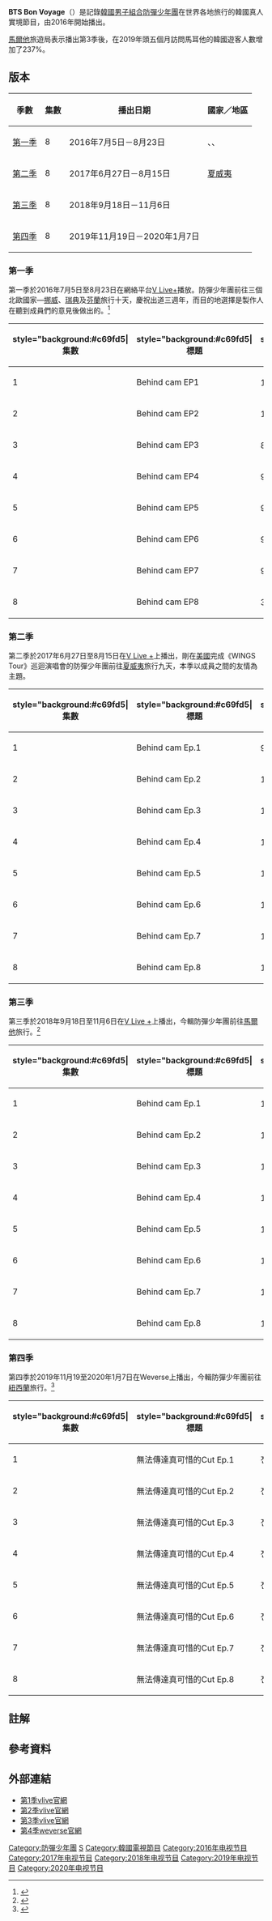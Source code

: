 {{noteTA
|G1 = IT
}}

{{Infobox television
| show_name          = BTS Bon Voyage
| original_name      = {{lang|ko|BTS 본보야지}}
| image              = 
| image_size         = 
| caption            = 
| genre              = [[真人實境秀|真人實境秀]]、[[綜藝節目|綜藝節目]]
| presenter          = [[防彈少年團|防彈少年團]]
| country            = {{KOR}}
| language           = [[韓語|韓語]]
| num_seasons        = 4 
| num_episodes       = 32
| opentheme          = [[花樣年華_Young_Forever|FIRE]]<small>（第一季）</small><br>[[You_Never_Walk_Alone|Not Today]]<small>（第二季）</small><br>[[Love_Yourself_轉_'Tear'|IDOL]]<small>（第三季）</small><br>[[Map_of_the_Soul:_Persona|Boy With Luv]]<small>（第四季）</small>
| produce_year       = 
| executive_producer = [[房時爀|房時爀]]<small>（Big Hit Entertainment）</small>
| producer           = Ju-soo<small>（Camp Entertainment）</small>
| company            = [[Big_Hit_Entertainment|Big Hit Entertainment]]<br>Camp Entertainment
| network            = [[V_Live|V Live+]]<small>（第一至三季）</small><br>Weverse<small>（第四季）</small>
| picture_format     = [[1080i|1080i]] [[HDTV|HDTV]]
| audio_format       = [[立體聲|立體聲]]
| first_run          = 
| first_aired        = {{start date|2016|7|5}}
| last_aired         = {{end date|2020|1|7}}
| aired_time         = 
| website            = 
}}

'''BTS Bon Voyage'''（{{kor|k=BTS 본보야지|rm=BTS Bon Bo-yaji}}）是記錄[[韓國|韓國]][[男子組合|男子組合]][[防彈少年團|防彈少年團]]在世界各地旅行的韓國真人實境節目，由2016年開始播出。

[[馬爾他|馬爾他]]旅遊局表示播出第3季後，在2019年頭五個月訪問馬耳他的韓國遊客人數增加了237%。

== 版本 ==
{|class=wikitable style="width:60%; text-align:center"
! 季數 !! 集數 !! 播出日期 !! 國家／地區
|-
| [[#第一季|第一季]]
| 8
| 2016年7月5日－8月23日
| {{NOR}}、{{SWE}}、{{FIN}}
|-
| [[#第二季|第二季]]
| 8
| 2017年6月27日－8月15日
| {{flagicon|USA}} [[夏威夷|夏威夷]]
|-
| [[#第三季|第三季]]
| 8
| 2018年9月18日－11月6日
| {{MLT}}
|-
| [[#第四季|第四季]]
| 8
| 2019年11月19日－2020年1月7日
| {{NZL}}
|}

=== 第一季 ===
第一季於2016年7月5日至8月23日在網絡平台[[V_Live|V Live+]]播放。防彈少年團前往三個北歐國家—[[挪威|挪威]]、[[瑞典|瑞典]]及[[芬蘭|芬蘭]]旅行十天，慶祝出道三週年，而目的地選擇是製作人在聽到成員們的意見後做出的。<ref>{{cite news |url=http://pop.heraldcorp.com/view.php?ud=201606222156536978258_1 |title='V앱' 방탄이들, '북유럽' 여행갑니다! |publisher=헤럴드POP |language=ko |date=2016-06-22 |accessdate=2020-10-04 |archive-date=2020-10-08 |archive-url=https://web.archive.org/web/20201008180645/http://pop.heraldcorp.com/view.php?ud=201606222156536978258_1 |dead-url=no }}</ref>

{{Episode table |background=#c69fd5 |overall= |title= |aux2= |aux2T=原文標題 |aux3= |aux3T=片長 |airdate= |episodes =
{{Episode list
| EpisodeNumber   = 1
| Title           = 驚喜派對
| Aux1            = 서프라이즈 파티
| Aux2            = 46分鐘
| OriginalAirDate = {{Start date|2016|07|05}}
| ShortSummary    = 除[[金泰亨_(1995年)|V]]外的六位成員先出發前往[[挪威|挪威]][[卑爾根|卑爾根]]，而V因要拍攝電視劇《[[花郎_(電視劇)|花郎]]》，則在翌日出發。抵達挪威後，成員乘機場大巴往住所，[[朴智旻|Jimin]]下車時忘記拿回行李箱，並在隊長[[金南俊|Rap Monster]]{{efn|name=RM2017|2017年11月13日，藝名由「Rap Monster」（{{lang-ko|랩몬스터}}）更改為「RM」。<ref name="RM2017">{{cite web |title=防彈隊長宣布「換掉5年藝名」　以後不叫Rap Monster了 |url=https://star.ettoday.net/news/1051591 |publisher=ETtoday新聞雲 |language=zh-tw |date=2017-11-13 |accessdate=2020-10-04 |archive-date=2017-11-13 |archive-url=https://web.archive.org/web/20171113222212/https://star.ettoday.net/news/1051591 |dead-url=no }}</ref>}}的幫助下取回<ref>{{cite news |url=https://www.news1.kr/articles/?2711401 |title=방탄소년단 지민, 캐리어 찾은 이유 "팬들이 선물해준 것" |publisher=뉴스1스타 |language=ko |date=2016-07-05}}</ref>。在午膳及短暫自由時間後，成員們抽籤分配房間及準備晚餐，並為忙內[[柾國|柾國]]辦成年派對。<ref>{{cite news |url=https://star.mt.co.kr/stview.php?no=2016070521535441013 |title='V앱' 방탄소년단의 노르웨이 여행기..정국 성년 축하 파티 |publisher=스타뉴스 |language=ko |date=2016-07-05 |accessdate=2020-10-04 |archive-date=2020-10-08 |archive-url=https://web.archive.org/web/20201008203429/https://star.mt.co.kr/stview.php?no=2016070521535441013 |dead-url=no }}</ref>
| LineColor       = c69fd5
}}
{{Episode list
| EpisodeNumber   = 2
| Title           = 在卑爾根發生了什麼 (與泰泰的冒險)
| Aux1            = 베르겐에서 생긴 일 (with 태태의 모험)
| Aux2            = 26分鐘
| OriginalAirDate = {{Start date|2016|07|12}}
| ShortSummary    = 成員們觀看[[挪威|挪威]]紀念[[挪威憲法日|立憲]]的慶祝巡遊，然後前往[[弗洛伊恩山|弗洛伊恩山]]觀景台。成員[[金泰亨_(1995年)|V]]完成拍攝後，亦自行前往[[卑爾根|卑爾根]]。成員們觀景台觀光後乘纜車離開，與剛到埗的V一起吃晚飯。
| LineColor       = c69fd5
}}
{{Episode list
| EpisodeNumber   = 3
| Title           = 山海相伴的幽默趣味之旅
| Aux1            = 산 넘고 물 건너 좌충우돌 투어
| Aux2            = 33分鐘
| OriginalAirDate = {{Start date|2016|07|19}}
| ShortSummary    = 旅行第三天，防彈少年團乘坐遊覽船遊覽[[松恩峽灣|松恩峽灣]]和附近村莊[[弗洛姆_(挪威)|弗洛姆]]。在弗洛姆短暫的自由觀光後，成員乘{{link-en|山岳列車|Flåm Line}}繼續旅程。但在上車時，制作組撿到[[金泰亨_(1995年)|V]]丟失的隨身包，於是聯合其他成員進行一次隱藏攝影機。<ref>{{cite news |url=https://www.mk.co.kr/star/musics/view/2016/07/517680/ |title=방탄소년단, 북유럽 여행 중 최대 위기 봉착('본보야지') |publisher=매일경제 |language=ko |date=2016-07-19 |accessdate=2020-10-04 |archive-date=2020-10-08 |archive-url=https://web.archive.org/web/20201008080233/https://www.mk.co.kr/star/musics/view/2016/07/517680/ |dead-url=no }}</ref>
| LineColor       = c69fd5
}}
{{Episode list
| EpisodeNumber   = 4
| Title           = 防彈的幸運日
| Aux1            = 방탄의 운수 좋은 날
| Aux2            = 37分鐘
| OriginalAirDate = {{Start date|2016|07|26}}
| ShortSummary    = 完成挪威旅程後，前往[[瑞典|瑞典]][[斯德哥爾摩|斯德哥爾摩]]，[[金泰亨_(1995年)|V]]比其他成員遲一班航班出發。成員抵達[[瑞典|瑞典]]後分組自行前往宿舍（[[金碩珍|Jin]]、[[朴智旻|Jimin]]一組；[[閔玧其|SUGA]]、[[金南俊|Rap Monster]]一組；[[j-hope|j-hope]]、[[柾國|柾國]]一組），並自由遊覽城市到晚上。其後抵達並前往匯合其他成員的V，因乘錯巴士而迷路，最後要製作組接。在V匯合成員的同時，RM發現遺失了護照。<ref>{{cite news |url=http://osen.mt.co.kr/article/G1110463410 |title=[어저께V] 유유자적 방탄소년단, ‘분실소년단’이면 어때 |publisher=OSEN |language=ko |date=2016-07-27 |accessdate=2020-10-04 |archive-date=2020-10-09 |archive-url=https://web.archive.org/web/20201009011954/http://osen.mt.co.kr/article/G1110463410 |dead-url=no }}</ref>
| LineColor       = c69fd5
}}
{{Episode list
| EpisodeNumber   = 5
| Title           = 興彈少年團的船上派對
| Aux1            = '제대로' 흥탄소년단의 선상파티
| Aux2            = 40分鐘
| OriginalAirDate = {{Start date|2016|08|02}}
| ShortSummary    = [[金南俊|Rap Monster]]因遺失護照，需前往大使館辦理臨時護照，其他成員們則圍繞[[斯德哥爾摩老城|Gamla Stan]]觀光，享受午膳及自由時間後，乘坐遊輪到旅程第三個目的地—[[芬蘭|芬蘭]]。
| LineColor       = c69fd5
}}
{{Episode list
| EpisodeNumber   = 6
| Title           = 露營車的浪漫
| Aux1            = 캠핑카의 로망
| Aux2            = 42分鐘
| OriginalAirDate = {{Start date|2016|08|09}}
| ShortSummary    = 乘坐遊輪到達[[芬蘭|芬蘭]][[赫爾辛基|赫爾辛基]]，[[金南俊|Rap Monster]]由於臨時護照不能辦理簽證，為了海外行程，需提前返回韓國辦理<ref>{{cite news |url=https://news.chosun.com/site/data/html_dir/2016/08/02/2016080203140.html |title=방탄소년단, 여권 잃은 랩몬 한국行..이건 비극이잖아 [V라이브 종합] |publisher=조선일보 |language=ko |date=2016-08-02 |accessdate=2020-10-04 |archive-date=2016-08-03 |archive-url=https://web.archive.org/web/20160803230214/http://news.chosun.com/site/data/html_dir/2016/08/02/2016080203140.html |dead-url=no }}</ref>。而其餘六位成員就乘坐露營車前往露營場地體驗露營生活。<ref>{{cite news |url=https://www.ibtimes.com/bts-bon-voyage-ep-6-watch-bts-go-camping-without-rap-monster-jimin-gets-left-behind-2399232 |title='BTS Bon Voyage' Ep 6 [WATCH]: BTS Go Camping Without Rap Monster; Jimin Gets Left Behind? |publisher=IBTimes LLC |language=en |date=2016-08-09 |accessdate=2020-10-04 |archive-date=2020-10-11 |archive-url=https://web.archive.org/web/20201011205022/https://www.ibtimes.com/bts-bon-voyage-ep-6-watch-bts-go-camping-without-rap-monster-jimin-gets-left-behind-2399232 |dead-url=no }}</ref>
| LineColor       = c69fd5
}}
{{Episode list
| EpisodeNumber   = 7
| Title           = 比格們在芬蘭的體驗記
| Aux1            = 비글들의 핀란드 체험기
| Aux2            = 48分鐘
| OriginalAirDate = {{Start date|2016|08|16}}
| ShortSummary    = 乘坐露營車前往[[芬蘭|芬蘭]][[羅瓦涅米|羅瓦涅米]]，然後通過自行車探索城鎮<ref>{{cite news |url=https://www.ibtimes.com/bts-bon-voyage-ep-7-watch-bts-enjoy-sauna-together-finland-will-rap-monster-rejoin-2402698 |title='BTS Bon Voyage' Ep 7 [WATCH]: BTS Enjoy The Sauna Together In Finland; Will Rap Monster Rejoin Them In Europe? |publisher=IBTimes LLC |language=en |date=2016-08-16 |accessdate=2020-10-04 |archive-date=2018-07-07 |archive-url=https://web.archive.org/web/20180707224927/http://www.ibtimes.com/bts-bon-voyage-ep-7-watch-bts-enjoy-sauna-together-finland-will-rap-monster-rejoin-2402698 |dead-url=no }}</ref><ref>{{cite news |url=http://pop.heraldcorp.com/view.php?ud=201608162215283951561_1 |title=[포인트1분] ‘V앱+’ BTS본보야지 정국, 콧구멍 내주고 리더로 신분상승 |publisher=헤럴드POP |language=ko |date=2016-08-16 |accessdate=2020-10-04 |archive-date=2020-10-08 |archive-url=https://web.archive.org/web/20201008150927/http://pop.heraldcorp.com/view.php?ud=201608162215283951561_1 |dead-url=no }}</ref>。享受晚餐後去體驗芬蘭蒸桑拿，之後收到[[金南俊|Rap Monster]]到達韓國後發給成員的視頻信，以及製作人[[房時爀|房時爀]]和經理人的手寫信。
| LineColor       = c69fd5
}}
{{Episode list
| EpisodeNumber   = 8
| Title           = 一個仲夏的聖誕節
| Aux1            = 한 여름의 크리스마스
| Aux2            = 45分鐘
| OriginalAirDate = {{Start date|2016|08|23}}
| ShortSummary    = 前往旅行最後目的地—{{link-en|聖誕老人村|Santa Claus Village}}。
| LineColor       = c69fd5
}}
}}

{{hideh|第一季幕後花絮}}
{|class="wikitable" style="width:50%; text-align:center"
|-
! style="background:#c69fd5| 集數
! style="background:#c69fd5| 標題
! style="background:#c69fd5| 片長
! style="background:#c69fd5| 首播日期
|-
| 1 || Behind cam EP1 || 12分鐘 || {{Start date|2016|07|07}}
|-
| 2 || Behind cam EP2 || 11分鐘 || {{Start date|2016|07|14}}
|-
| 3 || Behind cam EP3 || 8分鐘 || {{Start date|2016|07|21}}
|-
| 4 || Behind cam EP4 || 9分鐘 || {{Start date|2016|07|28}}
|-
| 5 || Behind cam EP5 || 9分鐘 || {{Start date|2016|08|04}}
|-
| 6 || Behind cam EP6 || 9分鐘 || {{Start date|2016|08|11}}
|-
| 7 || Behind cam EP7 || 9分鐘 || {{Start date|2016|08|18}}
|-
| 8 || Behind cam EP8 || 33分鐘 || {{Start date|2016|08|25}}
|}
{{hidef}}

=== 第二季 ===
第二季於2017年6月27日至8月15日在[[V_Live|V Live +]]上播出，剛在[[美國|美國]]完成《WINGS Tour》巡迴演唱會的防彈少年團前往[[夏威夷群島|夏威夷]]旅行九天，本季以成員之間的友情為主題。

{{Episode table |background=#c69fd5 |overall= |title= |aux2= |aux2T=原文標題 |aux3= |aux3T=片長 |airdate= |episodes =
{{Episode list
| EpisodeNumber   = 1
| Title           = 你好~ 夏威夷!
| Aux1            = 알로하~ 하와이!
| Aux2            = 47分鐘
| OriginalAirDate = {{Start date|2017|06|27}}
| ShortSummary    = 完成美國巡演的防彈少年團出發前往[[夏威夷群島|夏威夷]]旅行，成員們抵達[[夏威夷島|大島]]的宿舍後，便開始分配房間及享受自由時間。
| LineColor       = c69fd5
}}
{{Episode list
| EpisodeNumber   = 2
| Title           = [[曼海蒂|Henna彩繪]]、烏龜、鑰匙圈
| Aux1            = 헤나, 거북이, 열쇠고리
| Aux2            = 54分鐘
| OriginalAirDate = {{Start date|2017|07|04}}
| ShortSummary    = 成員晚上回到宿舍後玩遊戲，為翌日的友情旅行爭取零用錢，最終結果：[[金碩珍|Jin]]、[[金南俊|Rap Monster]]{{efn|name=RM2017}}一組（100美元）／[[朴智旻|Jimin]]、[[金泰亨_(1995年)|V]]、[[柾國|柾國]]一組（70美元）／[[閔玧其|SUGA]]、[[j-hope|j-hope]]一組（50美元）。旅行的第二天，成員出海體驗[[浮潛|浮潛]]。之後在[[凱盧阿_(夏威夷縣)|科納]]分組進行友情旅行至晚上。
| LineColor       = c69fd5
}}
{{Episode list
| EpisodeNumber   = 3
| Title           = 在夏威夷中心呼喚BTS
| Aux1            = 하와이의 중심에서 BTS를 외치다
| Aux2            = 47分鐘
| OriginalAirDate = {{Start date|2017|07|11}}
| ShortSummary    = 為翌日晚餐的費用進行遊戲，最終結果：[[金碩珍|Jin]]（7美元）、[[閔玧其|SUGA]]（9美元）、[[金南俊|Rap Monster]]（23美元）、[[朴智旻|Jimin]]（10美元）、[[金泰亨_(1995年)|V]]（17美元）、[[j-hope|j-hope]]及[[柾國|柾國]]（0元+沒有晚餐）。成員在旅程第三天前往觀光阿卡卡瀑布，然後打包當地美食到[[利留卡拉尼女王|利留卡拉尼女王]]公園吃午餐，再到[[冒納凱亞火山|冒納凱亞火山]]看日落及[[毛納基山天文台|冒納凱亞天文台]]觀星。
| LineColor       = c69fd5
}}
{{Episode list
| EpisodeNumber   = 4
| Title           = 防彈少年的直升機初體驗
| Aux1            = 방탄이들의 생애 첫 헬기 체험
| Aux2            = 43分鐘
| OriginalAirDate = {{Start date|2017|07|18}}
| ShortSummary    = 前往[[夏威夷火山國家公園|夏威夷火山國家公園]]遠足，然後乘坐[[直升機|直升機]]眺望[[基拉韋亞火山|基拉韋亞火山]]的景色。在大島的最後一夜，防彈少年團通過隨身物品配對分組，成員要為該物品主人做夏威夷料理。
| LineColor       = c69fd5
}}
{{Episode list
| EpisodeNumber   = 5
| Title           = 任務！尋找住宿地點！
| Aux1            = 미션! 숙소를 찾아라!
| Aux2            = 51分鐘
| OriginalAirDate = {{Start date|2017|07|25}}
| ShortSummary    = 從[[夏威夷島|大島]]出發前往[[瓦胡島|瓦胡島]]，抵達[[丹尼爾·井上國際機場|檀香山國際機場]]後，分組自行乘搭交通工具前往[[威基基|威基基]]宿舍。（[[金碩珍|Jin]]、[[j-hope|j-hope]]一組／[[閔玧其|SUGA]]、[[金南俊|Rap Monster]]、[[金泰亨_(1995年)|V]]一組／[[朴智旻|Jimin]]、[[柾國|柾國]]一組）到達宿舍後，成員為翌日的友情旅行分組及玩遊戲以爭取零用錢，最終結果：j-hope、Rap Monster一組（90美元）／Jin、Jimin、柾國一組（50美元）／SUGA、V一組（50美元）
| LineColor       = c69fd5
}}
{{Episode list
| EpisodeNumber   = 6
| Title           = 威基基的夜晚比白晝更美麗
| Aux1            = 와이키키의 밤은 당신의 낮보다 아름답다
| Aux2            = 57分鐘
| OriginalAirDate = {{Start date|2017|08|01}}
| ShortSummary    = 出海前往[[瓦胡島|瓦胡島]]北岸體驗鯊魚籠潛水，然後在美食林立的[[哈利瓦_(夏威夷州)|哈利瓦]]享受美食，晚上進行友情旅行。
| LineColor       = c69fd5
}}
{{Episode list
| EpisodeNumber   = 7
| Title           = 享受草裙舞
| Aux1            = Enjoy 훌라댄스
| Aux2            = 47分鐘
| OriginalAirDate = {{Start date|2017|08|08}}
| ShortSummary    = 防彈少年團在古蘭尼沙灘公園用餐後，到古蘭尼牧場體驗[[全地形車|四驅越野摩托車]]（All-Terrain Vehicle）及參觀電影《[[侏羅紀公園|侏羅紀公園]]》的拍攝場地，然後到玻里尼西亞文化中心參觀和吃晚飯。旅行的最後一天，成員們先到[[威基基海灘|威基基海灘]]體驗[[衝浪|衝浪]]。
| LineColor       = c69fd5
}}
{{Episode list
| EpisodeNumber   = 8
| Title           = 相信的話 一、二、三
| Aux1            = 믿는다면 하나 둘 셋
| Aux2            = 63分鐘
| OriginalAirDate = {{Start date|2017|08|15}}
| ShortSummary    = 防彈少年團先給其他成員寫信，然後乘遊艇出海，成員互相閱讀對方的信件，並觀看組合的紀念影片。<ref>{{cite news |url=https://news.chosun.com/site/data/html_dir/2017/08/15/2017081500852.html |title=방탄소년단, 'BON VOYAGE' 오늘(15일) 마지막회…좌충우돌 여행 마무리 |publisher=조선일보 |language=ko |date=2017-08-15 |accessdate=2020-10-04 |archive-date=2020-01-28 |archive-url=https://web.archive.org/web/20200128145048/http://news.chosun.com/site/data/html_dir/2017/08/15/2017081500852.html |dead-url=no }}</ref>
| LineColor       = c69fd5
}}
}}

{{hideh|第二季幕後花絮}}
{|class="wikitable" style="width:50%; text-align:center"
|-
! style="background:#c69fd5| 集數
! style="background:#c69fd5| 標題
! style="background:#c69fd5| 片長
! style="background:#c69fd5| 首播日期
|-
| 1 || Behind cam Ep.1 || 9分鐘 || {{Start date|2017|06|29}}
|-
| 2 || Behind cam Ep.2 || 10分鐘 || {{Start date|2017|07|06}}
|-
| 3 || Behind cam Ep.3 || 10分鐘 || {{Start date|2017|07|13}}
|-
| 4 || Behind cam Ep.4 || 14分鐘 || {{Start date|2017|07|20}}
|-
| 5 || Behind cam Ep.5 || 15分鐘 || {{Start date|2017|07|27}}
|-
| 6 || Behind cam Ep.6 || 10分鐘 || {{Start date|2017|08|03}}
|-
| 7 || Behind cam Ep.7 || 10分鐘 || {{Start date|2017|08|10}}
|-
| 8 || Behind cam Ep.8 || 15分鐘 || {{Start date|2017|08|17}}
|}
{{hidef}}

=== 第三季 ===
第三季於2018年9月18日至11月6日在[[V_Live|V Live +]]上播出，今輯防彈少年團前往[[馬爾他|馬爾他]]旅行。<ref>{{cite web |url=http://kpopherald.koreaherald.com/view.php?ud=201809131303211517718_2 |title=[V Report Plus] What to expect from 3rd season of ‘BTS: Bon Voyage’ |publisher=The Korea Herald |language=en |date=2018-09-13 |accessdate=2020-10-04 |archive-date=2020-10-11 |archive-url=https://web.archive.org/web/20201011183503/http://kpopherald.koreaherald.com/view.php?ud=201809131303211517718_2 |dead-url=no }}</ref>

{{Episode table |background=#c69fd5 |overall= |title= |aux2= |aux2T=原文標題 |aux3= |aux3T=片長 |airdate= |episodes =
{{Episode list
| EpisodeNumber   = 1
| Title           = 我們去地中海吧！
| Aux1            = 우리는 지중해로 간다!
| Aux2            = 46分鐘
| OriginalAirDate = {{Start date|2018|09|18}}
| ShortSummary    = 成員們在宿舍執拾行李並出發到[[馬爾他|馬爾他]]，[[金泰亨_(1995年)|V]]因個人原因不得不在韓國停留一段時間再出發<ref>{{cite web |url=https://www.hypable.com/bts-bon-voyage-season-3-episode-1/ |title=BTS 'Bon Voyage' season 3, episode 1 recap: The Bangtan boys head to Malta |publisher=HYPABLE MEDIA |language=en |date=2018-09-18 |accessdate=2020-10-04 |archive-date=2020-10-08 |archive-url=https://web.archive.org/web/20201008013330/https://www.hypable.com/bts-bon-voyage-season-3-episode-1/ |dead-url=no }}</ref>。由於當時是當地的旅遊旺季，考慮到乘搭公共交通工具的不便，決定由成員們駕車。六位成員抵達後駕車到[[瓦萊塔|瓦萊塔]]，並按製作組的提示尋找宿舍。
| LineColor       = c69fd5
}}
{{Episode list
| EpisodeNumber   = 2
| Title           = 你好，馬爾他！
| Aux1            = Hello, Malta!
| Aux2            = 51分鐘
| OriginalAirDate = {{Start date|2018|09|25}}
| ShortSummary    = 六人找到宿舍後，按剪刀石頭布決定的順序選擇房間。在宿舍休息片刻後，在遊艇舉行派對，並拍攝視頻短信給晚點出發的[[金泰亨_(1995年)|V]]。另一方面，V出發前往[[馬爾他|馬爾他]]。旅行第二天，成員上午在[[瓦萊塔|瓦萊塔]]分組自由觀光（[[金碩珍|Jin]]、[[閔玧其|SUGA]]一組／[[j-hope|j-hope]]、[[金南俊|RM]]{{efn|name=RM2017}}一組／[[朴智旻|Jimin]]、[[柾國|柾國]]一組），分別觀賞[[聖若望副主教座堂_(瓦萊塔)|聖約翰大教堂]]、{{link-en|上巴拉卡花園|Upper Barrakka Gardens}}看[[禮炮|禮炮]]、[[國立戰爭博物館_(馬爾他)|戰爭博物館]]、[[馬爾他宮|馬爾他騎士團大教長官邸]]。<ref>{{cite web |url=https://www.hypable.com/bts-bon-voyage-season-3-episode-2/ |title=BTS 'Bon Voyage' season 3, episode 2 recap: The boys enjoy free time in Malta |publisher=HYPABLE MEDIA |language=en |date=2018-09-25 |accessdate=2020-10-04 |archive-date=2020-10-07 |archive-url=https://web.archive.org/web/20201007182138/https://www.hypable.com/bts-bon-voyage-season-3-episode-2/ |dead-url=no }}</ref>
| LineColor       = c69fd5
}}
{{Episode list
| EpisodeNumber   = 3
| Title           = 充滿友情的瓦萊塔之夜
| Aux1            = 우정이 넘치는 발레타의 밤
| Aux2            = 54分鐘
| OriginalAirDate = {{Start date|2018|10|02}}
| ShortSummary    = [[j-hope|j-hope]]和[[金南俊|RM]]到[[斯利馬|斯利馬]]商場購物；[[金碩珍|Jin]]和[[閔玧其|SUGA]]在宿舍附近海邊釣魚；[[朴智旻|Jimin]]和[[柾國|柾國]]繼續在[[瓦萊塔|瓦萊塔]]遊覽及購物；而[[金泰亨_(1995年)|V]]則繼續前往[[馬爾他|馬爾他]]的途中。六位成員吃晚飯後便開始分組進行友情旅行（Jin、j-hope一組／Suga、柾國一組／RM、Jimin一組），其間柾國更即興[[街頭表演|街頭表演]]。<ref>{{cite web |url=https://www.hypable.com/bts-bon-voyage-season-3-episode-3/ |title=BTS 'Bon Voyage' season 3, episode 3 recap: Night time in Malta |publisher=HYPABLE MEDIA |language=en |date=2018-10-02 |accessdate=2020-10-04 |archive-date=2021-01-22 |archive-url=https://web.archive.org/web/20210122073437/https://www.hypable.com/bts-bon-voyage-season-3-episode-3/ |dead-url=no }}</ref>
| LineColor       = c69fd5
}}
{{Episode list
| EpisodeNumber   = 4
| Title           = 7-1=7
| Aux1            = -
| Aux2            = 53分鐘
| OriginalAirDate = {{Start date|2018|10|09}}
| ShortSummary    = 六位成員乘[[滾裝船|汽車渡輪]]前往[[戈佐島|戈佐島]]學習[[潛水|潛水]]。另一方面，剛抵達[[馬爾他|馬爾他]]的[[金泰亨_(1995年)|V]]前往戈佐島會合其他成員，途中先去參觀{{link-en|大力水手村|Popeye Village}}。與此同時，[[閔玧其|SUGA]]由於家庭原因不得不提早回韓國，七人在午飯時短暫重聚。之後，[[j-hope|j-hope]]、[[金南俊|RM]]、[[朴智旻|Jimin]]及[[柾國|柾國]]去潛水，而V因乘坐飛機前後12小時不能潛水，所以與[[金碩珍|Jin]]騎[[水上摩托車|水上摩托車]]。最後，六人返回[[馬爾他島|馬爾他島]]前往黃金海灘馬術學校學習騎馬便結束一天。<ref>{{cite web |url=https://www.hypable.com/bts-bon-voyage-season-3-episode-4/ |title=BTS 'Bon Voyage' season 3, episode 4 recap: Taehyung arrives! |publisher=HYPABLE MEDIA |language=en |date=2018-10-09 |accessdate=2020-10-04 |archive-date=2021-01-22 |archive-url=https://web.archive.org/web/20210122073438/https://www.hypable.com/bts-bon-voyage-season-3-episode-4/ |dead-url=no }}</ref>
| LineColor       = c69fd5
}}
{{Episode list
| EpisodeNumber   = 5
| Title           = 成為露營高手之路
| Aux1            = 캠핑 고수로 가는 길
| Aux2            = 56分鐘
| OriginalAirDate = {{Start date|2018|10|16}}
| ShortSummary    = 旅行第四天，六位成員先去海邊釣魚及玩水，然後前往露營一晚。
| LineColor       = c69fd5
}}
{{Episode list
| EpisodeNumber   = 6
| Title           = 時而分開，時而一起
| Aux1            = 따로, 또 같이
| Aux2            = 58分鐘
| OriginalAirDate = {{Start date|2018|10|23}}
| ShortSummary    = 成員在戶外露營一晚後，翌日前往馬爾薩什洛克市場購物及去[[姆迪納|姆迪納]]遊覽。回到[[瓦萊塔|瓦萊塔]]吃晚飯後，便進行友情旅行。（[[金碩珍|Jin]]／[[j-hope|j-hope]]、[[金南俊|RM]]一組／[[朴智旻|Jimin]]、[[金泰亨_(1995年)|V]]一組／[[柾國|柾國]]）{{efn|原本Jin與柾國一組，但因柾國整天負責駕駛而疲累，獨自回宿舍休息，Jin便獨自旅行}}
| LineColor       = c69fd5
}}
{{Episode list
| EpisodeNumber   = 7
| Title           = I Know What I Am
| Aux1            = -
| Aux2            = 64分鐘
| OriginalAirDate = {{Start date|2018|10|30}}
| ShortSummary    = 六人繼續進行友情旅行，[[金泰亨_(1995年)|V]]更即興街頭表演。在最後一天早上，成員分組在[[斯利馬|斯利馬]]及[[瓦萊塔|瓦萊塔]]自由旅行（[[j-hope|j-hope]]、[[柾國|柾國]]一組／[[朴智旻|Jimin]]、V一組／[[金碩珍|Jin]]、[[金南俊|RM]]一組）。之後前往[[聖朱利安斯|聖朱利安斯]]出海體驗海上飛行板。<ref>{{cite web |url=https://www.hypable.com/bts-bon-voyage-season-3-episode-7-recap/ |title=BTS 'Bon Voyage' season 3, episode 7 recap: Brunch, flying boards, and letters |publisher=HYPABLE MEDIA |language=en |date=2018-10-30 |accessdate=2020-10-04 |archive-date=2021-01-22 |archive-url=https://web.archive.org/web/20210122073440/https://www.hypable.com/bts-bon-voyage-season-3-episode-7-recap/ |dead-url=no }}</ref>
| LineColor       = c69fd5
}}
{{Episode list
| EpisodeNumber   = 8
| Title           = 超特別的晚餐時光
| Aux1            = 아주 특별한 저녁 식사
| Aux2            = 69分鐘
| OriginalAirDate = {{Start date|2018|11|06}}
| ShortSummary    = 在旅行結束時，防彈少年團各人給自己寫了一封信，並在空中餐廳吃晚餐後公開。<ref>{{cite web |url=https://www.hypable.com/bts-bon-voyage-season-3-episode-8-recap/ |title=BTS 'Bon Voyage' season 3, episode 8 recap: Goodbye Malta |publisher=HYPABLE MEDIA |language=en |date=2018-11-06 |accessdate=2020-10-04 |archive-date=2020-10-09 |archive-url=https://web.archive.org/web/20201009005621/https://www.hypable.com/bts-bon-voyage-season-3-episode-8-recap/ |dead-url=no }}</ref>
| LineColor       = c69fd5
}}
}}

{{hideh|第三季幕後花絮}}
{|class="wikitable" style="width:50%; text-align:center"
|-
! style="background:#c69fd5| 集數
! style="background:#c69fd5| 標題
! style="background:#c69fd5| 片長
! style="background:#c69fd5| 首播日期
|-
| 1 || Behind cam Ep.1 || 13分鐘 || {{Start date|2018|09|20}}
|-
| 2 || Behind cam Ep.2 || 14分鐘 || {{Start date|2018|09|27}}
|-
| 3 || Behind cam Ep.3 || 14分鐘 || {{Start date|2018|10|04}}
|-
| 4 || Behind cam Ep.4 || 12分鐘 || {{Start date|2018|10|11}}
|-
| 5 || Behind cam Ep.5 || 13分鐘 || {{Start date|2018|10|18}}
|-
| 6 || Behind cam Ep.6 || 14分鐘 || {{Start date|2018|10|25}}
|-
| 7 || Behind cam Ep.7 || 15分鐘 || {{Start date|2018|11|01}}
|-
| 8 || Behind cam Ep.8 || 17分鐘 || {{Start date|2018|11|08}}
|}
{{hidef}}

=== 第四季 ===
第四季於2019年11月19至2020年1月7日在Weverse上播出，今輯防彈少年團前往[[紐西蘭|紐西蘭]]旅行。<ref>{{cite news |url=https://www.mk.co.kr/star/hot-issues/view/2019/11/916737/ |title=방탄소년단, 뉴질랜드 여행기 담은 ‘본보야지 시즌 4’ 티저 공개…19일 첫 방송 |publisher=스타투데이 |language=ko |date=2019-11-07 |accessdate=2020-10-04 |archive-date=2019-11-28 |archive-url=https://web.archive.org/web/20191128144533/https://www.mk.co.kr/star/hot-issues/view/2019/11/916737/ |dead-url=no }}</ref>

{{Episode table |background=#c69fd5 |overall= |title= |aux2= |aux2T=原文標題 |aux3= |aux3T=片長 |airdate= |episodes =
{{Episode list
| EpisodeNumber   = 1
| Title           = 激動的旅行開始
| Aux1            = 설레는 여행의 시작
| Aux2            = 69分鐘
| OriginalAirDate = {{Start date|2019|11|19}}
| ShortSummary    = 出行前一個月，防彈少年團在餐廳與製作組見面，以選擇遊覽地點和住宿地點。出發當天，由於出境文件問題，導致[[金碩珍|Jin]]無法乘搭同一航班，他乘直航飛往[[紐西蘭|紐西蘭]]，在[[北島_(紐西蘭)|北島]]的[[奧克蘭機場|奧克蘭機場]]再轉乘內陸機到[[南島_(紐西蘭)|南島]]。而其他成員則需在[[新加坡|新加坡]]轉機，再飛往紐西蘭[[基督城國際機場|基督城國際機場]]。七人在露營車租用公司會合，並租用[[露營車|露營車]]和[[SUV|SUV]]。<ref>{{cite news |url=https://www.chosun.com/site/data/html_dir/2019/11/28/2019112803533.html |title='본보야지' 방탄소년단, 한 달 휴가 끝 뉴질랜드 여행 시작(ft.기승전 박수치기) [종합] |publisher=조선일보 |language=ko |date=2019-11-28 |accessdate=2020-10-04 |archive-date=2020-10-08 |archive-url=https://web.archive.org/web/20201008015400/https://www.chosun.com/site/data/html_dir/2019/11/28/2019112803533.html |dead-url=no }}</ref>
| LineColor       = c69fd5
}}
{{Episode list
| EpisodeNumber   = 2
| Title           = 對防彈來說青春是?
| Aux1            = 방탄에게 청춘이란?
| Aux2            = 70分鐘
| OriginalAirDate = {{Start date|2019|11|28}}
| ShortSummary    = 七人租用[[露營車|露營車]]後，便去午飯及購買露營所需用品，其後前往旅行第一個宿舍。<ref>{{cite news |url=https://www.chosun.com/site/data/html_dir/2019/11/29/2019112900081.html |title='본보야지4' 방탄소년단, 달리는 노래방→컵라면 예찬..첫날 여정 마무리 [종합] |publisher=조선일보 |language=ko |date=2019-11-29 |accessdate=2020-10-04 |archive-date=2020-10-07 |archive-url=https://web.archive.org/web/20201007002735/https://www.chosun.com/site/data/html_dir/2019/11/29/2019112900081.html |dead-url=no }}</ref>
| LineColor       = c69fd5
}}
{{Episode list
| EpisodeNumber   = 3
| Title           = 為你閃耀的星
| Aux1            = 그대만의 별
| Aux2            = 74分鐘
| OriginalAirDate = {{Start date|2019|12|03}}
| ShortSummary    = 七人在第二天早上先去爬山，然後參觀[[坎特伯雷大學|坎特伯雷大學]]約翰山[[天文台|天文台]]，在前往途中[[j-hope|j-hope]]成為隱藏錄影機的受害者，以為自己被遺忘在加油站。在天文台觀星後，便出發到下一個宿舍。<ref>{{cite web |url=https://www.hypable.com/bts-bon-voyage-season-4-episode-3/ |title=BTS 'Bon Voyage' season 4, episode 3: Just stars everywhere |publisher=HYPABLE MEDIA |language=en |date=2019-12-03 |accessdate=2020-10-04 |archive-date=2019-12-10 |archive-url=https://web.archive.org/web/20191210155027/https://www.hypable.com/bts-bon-voyage-season-4-episode-3/ |dead-url=no }}</ref>
| LineColor       = c69fd5
}}
{{Episode list
| EpisodeNumber   = 4
| Title           = 在9月到來的冬日
| Aux1            = 9월에 찾아온 겨울
| Aux2            = 73分鐘
| OriginalAirDate = {{Start date|2019|12|10}}
| ShortSummary    = 旅行第三天，防彈少年團前往[[庫克山國家公園|庫克山國家公園]]{{link-en|胡克谷步道|Hooker Valley Track}}遠足，前往途中在[[普卡基湖|普卡基湖]]停留欣賞景色。隨後開始進行了為期兩天的[[露營|露營]]。<ref>{{cite news |url=https://www.chosun.com/site/data/html_dir/2019/12/10/2019121003340.html |title="아미도 보고 있겠지?"…'본보야지' 방탄소년단, 뉴질랜드에서도 팬♥ [종합] |publisher=조선일보 |language=ko |date=2019-12-10 |accessdate=2020-10-04 |archive-date=2020-10-09 |archive-url=https://web.archive.org/web/20201009045858/https://www.chosun.com/site/data/html_dir/2019/12/10/2019121003340.html |dead-url=no }}</ref>
| LineColor       = c69fd5
}}
{{Episode list
| EpisodeNumber   = 5
| Title           = Let's jump!
| Aux1            = -
| Aux2            = 77分鐘
| OriginalAirDate = {{Start date|2019|12|17}}
| ShortSummary    = 成員們在營地露營一晚，翌日到水療中心放鬆身心，再到{{link-en|尼維斯高空彈跳平台|Nevis Highwire Platform}}挑戰高空鞦韆。之後七人出發前往另一個營地露營。<ref>{{cite news |url=https://www.chosun.com/site/data/html_dir/2019/12/17/2019121703463.html |title='본보야지4' 방탄소년단, 따뜻한 스파→익스트림 액티비티까지..뉴질랜드 만끽[종합] |publisher=조선일보 |language=ko |date=2019-12-17}}</ref>
| LineColor       = c69fd5
}}
{{Episode list
| EpisodeNumber   = 6
| Title           = BTS的友情故事
| Aux1            = BTS의 우정 스토리
| Aux2            = 77分鐘
| OriginalAirDate = {{Start date|2019|12|24}}
| ShortSummary    = 成員們在營地露營一晚，翌日坐[[直升機|直升機]]欣賞長年積雪的[[庫克山|庫克山]]。七人午膳後再分開活動，[[金碩珍|Jin]]、[[閔玧其|SUGA]]、[[j-hope|j-hope]]和[[柾國|柾國]]釣[[鮭魚|鮭魚]]，[[朴智旻|Jimin]]和[[金泰亨_(1995年)|V]]去騎馬，而[[金南俊|RM]]則回營地繼續創作工作。<ref>{{cite web |url=https://www.hypable.com/bts-bon-voyage-season-4-episode-6/ |title=BTS 'Bon Voyage' season 4, episode 6 can't-miss moments: Don't doubt Chikorita! |publisher=HYPABLE MEDIA |language=en |date=2019-12-24 |accessdate=2020-10-04 |archive-date=2019-12-26 |archive-url=https://web.archive.org/web/20191226135215/https://www.hypable.com/bts-bon-voyage-season-4-episode-6/ |dead-url=no }}</ref>
| LineColor       = c69fd5
}}
{{Episode list
| EpisodeNumber   = 7
| Title           = 七個人的幸福時間
| Aux1            = 일곱 명의 행복한 시간
| Aux2            = 78分鐘
| OriginalAirDate = {{Start date|2019|12|31}}
| ShortSummary    = 成員們晚上前往旅程的最後一站—[[皇后鎮|皇后鎮]]，在宿舍準備晚餐及睡前玩遊戲。在最後一日，七人到市內玩雪橇滑車（Luge），回宿舍午飯及休息後，再分開各自度過閒暇時光。
| LineColor       = c69fd5
}}
{{Episode list
| EpisodeNumber   = 8
| Title           = 互相看到彼此的光
| Aux1            = 서로가 본 서로의 빛
| Aux2            = 82分鐘
| OriginalAirDate = {{Start date|2020|01|07}}
| ShortSummary    = 防彈少年團分開享受自由時間，[[金碩珍|Jin]]、[[閔玧其|SUGA]]和[[柾國|柾國]]去釣魚，[[j-hope|j-hope]]、[[金南俊|RM]]和[[朴智旻|Jimin]]去騎自行車，而[[金泰亨_(1995年)|V]]則參觀美術館及在市內觀光。
| LineColor       = c69fd5
}}
}}

{{hideh|第四季幕後花絮}}
{|class="wikitable" style="width:70%; text-align:center"
|-
! style="background:#c69fd5| 集數
! style="background:#c69fd5| 標題
! style="background:#c69fd5| 原文標題
! style="background:#c69fd5| 片長
! style="background:#c69fd5| 首播日期
|-
| 1 || 無法傳達真可惜的Cut Ep.1 || 전하지 못한 진짜 아쉬운 컷 Ep.1 || 13分鐘 || {{Start date|2019|11|21}}
|-
| 2 || 無法傳達真可惜的Cut Ep.2 || 전하지 못한 진짜 아쉬운 컷 Ep.2 || 13分鐘 || {{Start date|2019|11|30}}
|-
| 3 || 無法傳達真可惜的Cut Ep.3 || 전하지 못한 진짜 아쉬운 컷 Ep.3 || 13分鐘 || {{Start date|2019|12|05}}
|-
| 4 || 無法傳達真可惜的Cut Ep.4 || 전하지 못한 진짜 아쉬운 컷 Ep.4 || 15分鐘 || {{Start date|2019|12|12}}
|-
| 5 || 無法傳達真可惜的Cut Ep.5 || 전하지 못한 진짜 아쉬운 컷 Ep.5 || 16分鐘 || {{Start date|2019|12|19}}
|-
| 6 || 無法傳達真可惜的Cut Ep.6 || 전하지 못한 진짜 아쉬운 컷 Ep.6 || 16分鐘 || {{Start date|2019|12|26}}
|-
| 7 || 無法傳達真可惜的Cut Ep.7 || 전하지 못한 진짜 아쉬운 컷 Ep.7 || 16分鐘 || {{Start date|2020|01|02}}
|-
| 8 || 無法傳達真可惜的Cut Ep.8 || 전하지 못한 진짜 아쉬운 컷 Ep.8 || 17分鐘 || {{Start date|2020|01|09}}
|}
{{hidef}}

== 註解 ==
{{notelist}}

== 參考資料 ==
{{Reflist|2}}

== 外部連結 ==
* [https://www.vlive.tv/product/ds00u00u00000009 第1季vlive官網] {{Wayback|url=https://www.vlive.tv/product/ds00u00u00000009 |date=20210118094358 }}{{ko}}{{en}}{{zh-cn}}{{zh-tw}}{{ja}}{{vi}}{{th}}{{id}}{{es}}
* [https://www.vlive.tv/product/ds00u00u00000035 第2季vlive官網] {{Wayback|url=https://www.vlive.tv/product/ds00u00u00000035 |date=20210118094405 }}{{ko}}{{en}}{{zh-cn}}{{zh-tw}}{{ja}}{{vi}}{{th}}{{id}}{{es}}
* [https://www.vlive.tv/product/ds00u00u00000079 第3季vlive官網] {{Wayback|url=https://www.vlive.tv/product/ds00u00u00000079 |date=20210129121715 }}{{ko}}{{en}}{{zh-cn}}{{zh-tw}}{{ja}}{{vi}}{{th}}{{id}}{{es}}
* [https://bonvoyage4.weverse.io/ 第4季weverse官網] {{Wayback|url=https://bonvoyage4.weverse.io/ |date=20201109164025 }}{{ko}}{{ja}}{{en}}

{{防彈少年團}}
[[Category:防彈少年團|Category:防彈少年團]]
[[Category:韓國綜藝節目|S]]
[[Category:韓國電視節目|Category:韓國電視節目]]
[[Category:2016年电视节目|Category:2016年电视节目]]
[[Category:2017年电视节目|Category:2017年电视节目]]
[[Category:2018年电视节目|Category:2018年电视节目]]
[[Category:2019年电视节目|Category:2019年电视节目]]
[[Category:2020年电视节目|Category:2020年电视节目]]